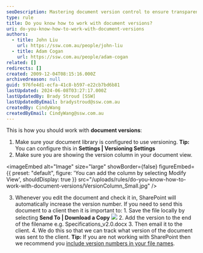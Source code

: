 ```yaml
---
seoDescription: Mastering document version control to ensure transparency and collaboration.
type: rule
title: Do you know how to work with document versions?
uri: do-you-know-how-to-work-with-document-versions
authors:
  - title: John Liu
    url: https://ssw.com.au/people/john-liu
  - title: Adam Cogan
    url: https://ssw.com.au/people/adam-cogan
related: []
redirects: []
created: 2009-12-04T08:15:16.000Z
archivedreason: null
guid: 976fe4d1-ecfa-41c8-b597-e22cb7bd6b81
lastUpdated: 2024-06-08T03:27:17.000Z
lastUpdatedBy: Brady Stroud [SSW]
lastUpdatedByEmail: bradystroud@ssw.com.au
createdBy: CindyWang
createdByEmail: CindyWang@ssw.com.au
---
```


This is how you should work with **document versions**:
1. Make sure your document library is configured to use versioning.
   **Tip:** You can configure this in **Settings | Versioning Settings**
2. Make sure you are showing the version column in your document view.
   
<imageEmbed
  alt="Image"
  size="large"
  showBorder={false}
  figureEmbed={{
    preset: "default",
    figure: 'You can add the column by selecting Modify View',
    shouldDisplay: true
  }}
  src="/uploads/rules/do-you-know-how-to-work-with-document-versions/VersionColumn_Small.jpg"
/>

3. Whenever you edit the document and check it in, SharePoint will automatically increase the version number. If you need to send this document to a client then it is important to: 1. Save the file locally by selecting **Send To | Download a Copy**
   ![](/uploads/rules/do-you-know-how-to-work-with-document-versions/SaveFileLocally_Small.jpg) 2. Add the version to the end of the filename e.g. Specifications_v2.0.docx 3. Then email it to the client. 4. We do this so that we can track what version of the document was sent to the client.
   **Tip:** If you are not working with SharePoint then we recommend you [include version numbers in your file names](/show-version-numbers/).

